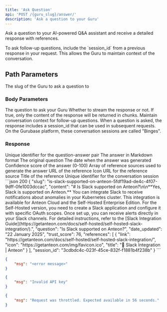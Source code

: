 ```yaml
---
title: 'Ask Question'
api: 'POST /{guru_slug}/answer/'
description: 'Ask a question to your Guru'
---
```


Ask a question to your AI-powered Q&A assistant and receive a detailed response with references.

<Note>
To ask follow-up questions, include the `session_id` from a previous response in your request. This allows the Guru to maintain context of the conversation.
</Note>

## Path Parameters

<ParamField path="guru_slug" type="string" required>
  The slug of the Guru to ask a question to
</ParamField>


### Body Parameters

<ParamField body="question" type="string" required>
  The question to ask your Guru
</ParamField>

<ParamField body="stream" type="boolean" default={false}>
  Whether to stream the response or not. If true, only the content of the response will be returned in chunks.
</ParamField>

<ParamField body="session_id" type="string">
  Maintain conversation context for follow-up questions. When a question is asked, the response includes a session_id that can be used in subsequent requests. On the Gurubase platform, these conversation sessions are called "Binges".
</ParamField>


### Response

<ResponseField name="slug" type="string">
  Unique identifier for the question-answer pair
</ResponseField>

<ResponseField name="content" type="string">
  The answer in Markdown format
</ResponseField>

<ResponseField name="question" type="string">
  The original question
</ResponseField>

<ResponseField name="date_updated" type="string">
  The date when the answer was generated
</ResponseField>

<ResponseField name="trust_score" type="number">
  Confidence score of the answer (0-100)
</ResponseField>

<ResponseField name="references" type="array">
  Array of reference sources used to generate the answer

  <Expandable title="Reference Object">
    <ResponseField name="link" type="string">
      URL of the reference
    </ResponseField>
    <ResponseField name="icon" type="string">
      Icon URL for the reference source
    </ResponseField>
    <ResponseField name="title" type="string">
      Title of the reference
    </ResponseField>
  </Expandable>
</ResponseField>

<ResponseField name="session_id" type="string">
  Unique identifier for the conversation session
</ResponseField>


<ResponseExample>
```json 200
{
    "slug": "is-slack-supported-on-anteon-5fdf19ad-de4c-4f07-9dff-0fe1003dccac",
    "content": "# Is Slack supported on Anteon?\n\n**Yes, Slack is supported on Anteon.** You can integrate Slack to receive notifications about anomalies in your Kubernetes cluster. This integration is available for Anteon Cloud and the Self-Hosted Enterprise Edition. For the Self-Hosted version, you need to create a Slack application and configure it with specific OAuth scopes. Once set up, you can receive alerts directly in your Slack channels. For detailed instructions, refer to the [Slack Integration Guide](https://getanteon.com/docs/self-hosted/self-hosted-slack-integration/).",
    "question": "Is Slack supported on Anteon?",
    "date_updated": "22 January 2025",
    "trust_score": 76,
    "references": [
        {
            "link": "https://getanteon.com/docs/self-hosted/self-hosted-slack-integration/",
            "icon": "https://getanteon.com/img/favicon.ico",
            "title": "📧 Slack Integration | Anteon"
        }
    ],
    "session_id": "3cdbdc4c-023f-45ce-832f-f1881b4f238b"
} 
```

```json 400
{
    "msg": "<error message>"
} 
```

```json 401
{
    "msg": "Invalid API key"
}
```

```json 429
{
    "msg": "Request was throttled. Expected available in 56 seconds."
}
```
</ResponseExample>
